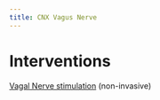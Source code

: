 ```yaml
---
title: CNX Vagus Nerve
---
```





# Interventions

[Vagal Nerve stimulation]({{< var ref-cn10.vagal-nerve-stimulation >}}) (non-invasive)